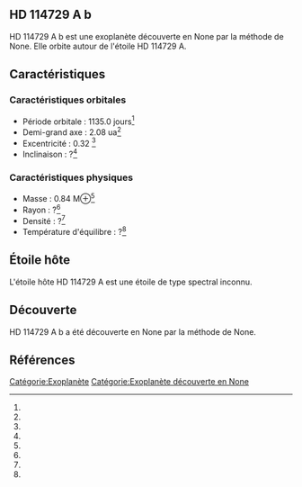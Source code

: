 == HD 114729 A b ==

{{Infobox Exoplanète
| nom = HD 114729 A b
| image = 
| légende = 
| étoile = HD 114729 A
| constellation = 
| ascension_droite = 
| déclinaison = 
| distance = ?
| type_spectral = ?
| masse = 0.84 M⊕<ref></ref>
| rayon = ?<ref></ref>
| densité = ?<ref></ref>
| gravité = ?<ref></ref>
| température = ?<ref></ref>
| période = 1135.0 j<ref></ref>
| demi_grand_axe = 2.08 ua<ref></ref>
| excentricité = 0.32 <ref></ref>
| inclinaison = ?<ref></ref>
| méthode_découverte = ?
| date_découverte = ?
| statut = Confirmée
}}

HD 114729 A b est une exoplanète découverte en None par la méthode de None. Elle orbite autour de l'étoile HD 114729 A.

== Caractéristiques ==

=== Caractéristiques orbitales ===
* Période orbitale : 1135.0 jours<ref></ref>
* Demi-grand axe : 2.08 ua<ref></ref>
* Excentricité : 0.32 <ref></ref>
* Inclinaison : ?<ref></ref>

=== Caractéristiques physiques ===
* Masse : 0.84 M⊕<ref></ref>
* Rayon : ?<ref></ref>
* Densité : ?<ref></ref>
* Température d'équilibre : ?<ref></ref>

== Étoile hôte ==

{{Infobox Étoile
| nom = HD 114729 A
| image = 
| légende = 
| constellation = 
| ascension_droite = 
| déclinaison = 
| distance = ?
| type_spectral = ?
| magnitude_absolue = 
| magnitude_apparente = 
| masse = ?<ref></ref>
| rayon = ?<ref></ref>
| température = ?<ref></ref>
| métallicité = ?<ref></ref>
| âge = ?<ref></ref>
}}

L'étoile hôte HD 114729 A est une étoile de type spectral inconnu.

== Découverte ==

HD 114729 A b a été découverte en None par la méthode de None.

== Références ==
<references />

[[Catégorie:Exoplanète]]
[[Catégorie:Exoplanète découverte en None]]
